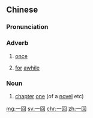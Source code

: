 ==Chinese==
{{zh-forms}}

===Pronunciation===
{{zh-pron
|m=一huí
|c=jat1 wui4
|h=pfs=yit-fì
|cat=adv
}}

===Adverb===
{{zh-adv}}

# {{lb|zh|literary}} [[once]]
# {{lb|zh|literary}} [[for]] [[awhile]]

===Noun===
{{zh-noun}}

# {{lb|zh|literary}} [[chapter]] [[one]] (of a [[novel]] etc)

[[mg:一回]]
[[sv:一回]]
[[chr:一回]]
[[zh:一回]]